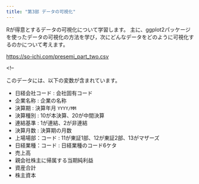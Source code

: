 ```yaml
---
title: "第3部 データの可視化"
---
```


Rが得意とするデータの可視化について学習します。
主に、ggplot2パッケージを使ったデータの可視化の方法を学び，次にどんなデータをどのように可視化するのかについて考えます。

[https://so-ichi.com/presemi_part_two.csv](https://so-ichi.com/presemi_part_two.csv)



<!--

このデータには、以下の変数が含まれています。

- 日経会社コード : 会社固有コード
- 企業名称 : 企業の名称
- 決算期 : 決算年月 `YYYY/MM`
- 決算種別 : 10が本決算、20が中間決算
- 連結基準 : 1が連結、2が非連結
- 決算月数 : 決算期の月数
- 上場場部：コード : 11が東証1部、12が東証2部、13がマザーズ
- 日経業種：コード : 日経業種のコード6ケタ
- 売上高
- 親会社株主に帰属する当期純利益
- 資産合計
- 株主資本
